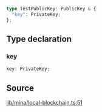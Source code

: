 ```ts
type TestPublicKey: PublicKey & {
  "key": PrivateKey;
};
```

## Type declaration

### key

```ts
key: PrivateKey;
```

## Source

[lib/mina/local-blockchain.ts:51](https://github.com/o1-labs/o1js/blob/3b1b22555bd0099419efc0703dfdb8b2eb7c3e6f/src/lib/mina/local-blockchain.ts#L51)
